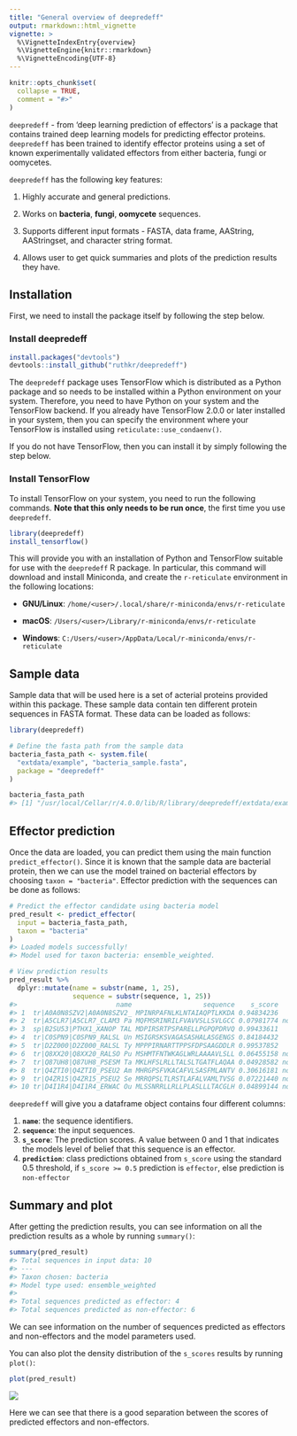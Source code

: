 ```yaml
---
title: "General overview of deepredeff"
output: rmarkdown::html_vignette
vignette: >
  %\VignetteIndexEntry{overview}
  %\VignetteEngine{knitr::rmarkdown}
  %\VignetteEncoding{UTF-8}
---
```


```r
knitr::opts_chunk$set(
  collapse = TRUE,
  comment = "#>"
)
```

`deepredeff` - from ‘deep learning prediction of effectors’ is a package that contains trained deep learning models for predicting effector proteins. `deepredeff` has been trained to identify effector proteins using a set of known experimentally validated effectors from either bacteria, fungi or oomycetes. 

`deepredeff` has the following key features:

1. Highly accurate and general predictions.

2. Works on **bacteria**, **fungi**, **oomycete** sequences. 

3. Supports different input formats - FASTA, data frame, AAString, AAStringset, and character string format. 

4. Allows user to get quick summaries and plots of the prediction results they have. 


## Installation

First, we need to install the package itself by following the step below.

### Install deepredeff

``` r
install.packages("devtools")
devtools::install_github("ruthkr/deepredeff")
```

The `deepredeff` package uses TensorFlow which is distributed as a Python package and so needs to be installed within a Python environment on your system. Therefore, you need to have Python on your system and the TensorFlow backend. If you already have TensorFlow 2.0.0 or later installed in your system, then you can specify the environment where your TensorFlow is installed using `reticulate::use_condaenv()`.

If you do not have TensorFlow, then you can install it by simply following the step below.

### Install TensorFlow

To install TensorFlow on your system, you need to run the following commands. **Note that this only needs to be run once**, the first time you use `deepredeff`.

```r
library(deepredeff)
install_tensorflow()
```
This will provide you with an installation of Python and TensorFlow suitable for use with the `deepredeff` R package. In particular, this command will download and install Miniconda, and create the `r-reticulate` environment in the following locations:

- **GNU/Linux**: `/home/<user>/.local/share/r-miniconda/envs/r-reticulate`

- **macOS**: `/Users/<user>/Library/r-miniconda/envs/r-reticulate`

- **Windows**: `C:/Users/<user>/AppData/Local/r-miniconda/envs/r-reticulate`

## Sample data

Sample data that will be used here is a set of acterial proteins provided within this package. These sample data contain ten different protein sequences in FASTA format. These data can be loaded as follows: 

```r
library(deepredeff)

# Define the fasta path from the sample data
bacteria_fasta_path <- system.file(
  "extdata/example", "bacteria_sample.fasta", 
  package = "deepredeff"
)

bacteria_fasta_path
#> [1] "/usr/local/Cellar/r/4.0.0/lib/R/library/deepredeff/extdata/example/bacteria_sample.fasta"
```

## Effector prediction

Once the data are loaded, you can predict them using the main function `predict_effector()`. Since it is known that the sample data are bacterial protein, then we can use the model trained on bacterial effectors by choosing `taxon = "bacteria"`.  Effector prediction with the sequences can be done as follows: 

```r
# Predict the effector candidate using bacteria model
pred_result <- predict_effector(
  input = bacteria_fasta_path,
  taxon = "bacteria"
)
#> Loaded models successfully!
#> Model used for taxon bacteria: ensemble_weighted.

# View prediction results
pred_result %>% 
  dplyr::mutate(name = substr(name, 1, 25), 
                sequence = substr(sequence, 1, 25))
#>                         name                  sequence    s_score   prediction
#> 1  tr|A0A0N8SZV2|A0A0N8SZV2_ MPINRPAFNLKLNTAIAQPTLKKDA 0.94834236     effector
#> 2  tr|A5CLR7|A5CLR7_CLAM3 Pa MQFMSRINRILFVAVVSLLSVLGCC 0.07981774 non-effector
#> 3  sp|B2SU53|PTHX1_XANOP TAL MDPIRSRTPSPARELLPGPQPDRVQ 0.99433611     effector
#> 4  tr|C0SPN9|C0SPN9_RALSL Un MSIGRSKSVAGASASHALASGENGS 0.84184432     effector
#> 5  tr|D2Z000|D2Z000_RALSL Ty MPPPIRNARTTPPSFDPSAAGDDLR 0.99537852     effector
#> 6  tr|Q8XX20|Q8XX20_RALSO Pu MSHMTFNTWKAGLWRLAAAAVLSLL 0.06455158 non-effector
#> 7  tr|Q87UH8|Q87UH8_PSESM Ta MKLHFSLRLLTALSLTGATFLAQAA 0.04928582 non-effector
#> 8  tr|Q4ZTI0|Q4ZTI0_PSEU2 Am MHRGPSFVKACAFVLSASFMLANTV 0.30616181 non-effector
#> 9  tr|Q4ZR15|Q4ZR15_PSEU2 Se MRRQPSLTLRSTLAFALVAMLTVSG 0.07221440 non-effector
#> 10 tr|D4I1R4|D4I1R4_ERWAC Ou MLSSNRRLLRLLPLASLLLTACGLH 0.04899144 non-effector
```

`deepredeff` will give you a dataframe object contains four different columns: 

1. **`name`**: the sequence identifiers.
2. **`sequence`**: the input sequences.
3. **`s_score`**: The prediction scores. A value between 0 and 1 that indicates the models level of belief that this sequence is an effector.
4. **`prediction`**: class predictions obtained from `s_score` using the standard 0.5 threshold, if `s_score >= 0.5` prediction is `effector`, else prediction is `non-effector`

## Summary and plot

After getting the prediction results, you can see information on all the prediction results as a whole by running `summary()`:

```r
summary(pred_result)
#> Total sequences in input data: 10
#> ---
#> Taxon chosen: bacteria
#> Model type used: ensemble_weighted
#> 
#> Total sequences predicted as effector: 4
#> Total sequences predicted as non-effector: 6
```

We can see information on the number of sequences predicted as effectors and non-effectors and the model parameters used.

You can also plot the density distribution of the `s_scores` results by running `plot()`:

```r
plot(pred_result)
```
![](https://raw.githubusercontent.com/ruthkr/deepredeff/master/man/figures/README-pred_result_plot-1.png)

Here we can see that there is a good separation between the scores of predicted effectors and non-effectors.

